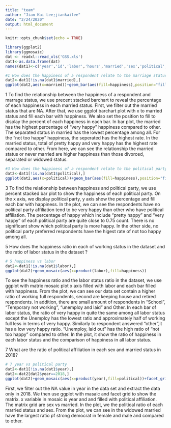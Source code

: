 ```yaml
---
title: "team"
author: "Jian Kai Lee;jiankailee"
date: "2/24/2020"
output: html_document
---
```


```r
knitr::opts_chunk$set(echo = TRUE)
```


```r
library(ggplot2)
library(ggmosaic)
dat <- readxl::read_xls('GSS.xls')
dat1<-as.data.frame(dat)
names(dat1)<-c('year','id','labor','hours','married','sex','political','happiness','ballot')

#1 How does the happiness of a respondent relate to the marriage status?
dat2<-dat1[!is.na(dat1$married),]
ggplot(dat2,aes(x=married))+geom_bar(aes(fill=happiness),position="fill")
```

1 To find the relationship between the happiness of a respondent and marrage status, we use precent stacked barchart to reveal the percentage of each happiness in each married status. First, we filter out the married status that are NA. After that, we use ggplot barchart plot with x to married status and fill each bar with happiness. We also set the position to fill to display the percent of each happiness in each bar. In bar plot, the married has the highest percentage of "very happy" happiness compared to other. The separated status in married has the lowest percentage among all. For the "not too happy" happiness, the seperated has the highest rate. In the married status, total of pretty happy and very happy has the highest rate compared to other. From here, we can see the relationship the married status or never married are higher happiness than those divorced, separated or widowed status.

```r
#3 How does the happiness of a respondent relate to the political party affiliation?
dat2<-dat1[!is.na(dat1$political),]
ggplot(dat2,aes(x=political))+geom_bar(aes(fill=happiness),position="fill")
```

3 To find the relationship between happiness and political party, we use percent stacked bar plot to show the happiness of each political party. On the x axis, we display political party, y axis show the percentage and fill each bar with happiness. In the plot, we can see the respondents have no political party affiliation tend to be very happy than other who have political affiliation. The percentage of happy which include "pretty happy" and "very happy" of each political party are quite close to 0.75 count. There is no significant show which political party is more happy. In the other side, no political party preferred respondents have the higest rate of not too happy among all. 


5 How does the happiness ratio in each of working status in the dataset and the ratio of labor status in the dataset ?

```r
# 5 happiness vs labor
dat2<-dat1[!is.na(dat1$labor),]
ggplot(dat2)+geom_mosaic(aes(x=product(labor),fill=happiness))
```

To see the happiness ratio and the labor status ratio in the dataset, we use ggplot with matrix mosaic plot x axis filled with labor and each bar filled with happiness. From the plot, we can see our data set contain a higher ratio of working full respondents, second are keeping house and retired respondents. In addition, there are small amount of respondents in "School", "Temporary not working", "unemploy and laid" and Other. In each bar of labor status, the ratio of very happy in quite the same among all labor status except the Unemploy has the lowest ratio and approximately half of working full less in terms of very happy. Similarly to respondent answered "other",it has a low very happy ratio. "Unemploy, laid out" has the high ratio of "not too happy" compared to other. In the plot, it show the ratio of happiness in each labor status and the comparison of happiness in all labor status.


7 What are the ratio of political affiliation in each sex and married status in 2018?

```r
# 7 year vs political party
dat2<-dat1[!is.na(dat1$year),]
dat2<-dat2[dat2$year==2018,]
ggplot(dat2)+geom_mosaic(aes(x=product(year),fill=political))+facet_grid(sex~married)

```

First, we filter out the NA value in year in the data set and extract the data only in 2018. We then use ggplot with masaic and facet grid to show the matrix. x variable in mosaic is year and and filled with political affiliation. The matrix grid are sex vs married. In the plot, we the political ratio of each married status and sex. From the plot, we can see in the widowed married have the largest ratio pf strong democrat in female and male and compared to other.
